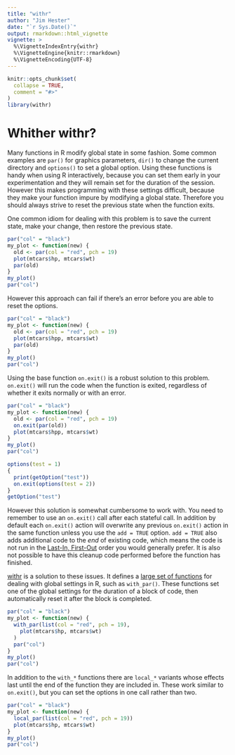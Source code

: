 ```yaml
---
title: "withr"
author: "Jim Hester"
date: "`r Sys.Date()`"
output: rmarkdown::html_vignette
vignette: >
  %\VignetteIndexEntry{withr}
  %\VignetteEngine{knitr::rmarkdown}
  %\VignetteEncoding{UTF-8}
---
```


```r
knitr::opts_chunk$set(
  collapse = TRUE,
  comment = "#>"
)
library(withr)
```

# Whither withr?

Many functions in R modify global state in some fashion. Some common examples
are `par()` for graphics parameters, `dir()` to change the current directory
and `options()` to set a global option. Using these functions is handy
when using R interactively, because you can set them early in your
experimentation and they will remain set for the duration of the session.
However this makes programming with these settings difficult, because they make
your function impure by modifying a global state. Therefore you should always
strive to reset the previous state when the function exits.

One common idiom for dealing with this problem is to save the current state,
make your change, then restore the previous state.

```r
par("col" = "black")
my_plot <- function(new) {
  old <- par(col = "red", pch = 19)
  plot(mtcars$hp, mtcars$wt)
  par(old)
}
my_plot()
par("col")
```

However this approach can fail if there's an error before you are able to reset
the options.

```r
par("col" = "black")
my_plot <- function(new) {
  old <- par(col = "red", pch = 19)
  plot(mtcars$hpp, mtcars$wt)
  par(old)
}
my_plot()
par("col")
```

Using the base function `on.exit()` is a robust solution to this problem.
`on.exit()` will run the code when the function is exited, regardless
of whether it exits normally or with an error.

```r
par("col" = "black")
my_plot <- function(new) {
  old <- par(col = "red", pch = 19)
  on.exit(par(old))
  plot(mtcars$hpp, mtcars$wt)
}
my_plot()
par("col")

options(test = 1)
{
  print(getOption("test"))
  on.exit(options(test = 2))
}
getOption("test")
```

However this solution is somewhat cumbersome to work with. You
need to remember to use an `on.exit()` call after each stateful call. In
addition by default each `on.exit()` action will overwrite any previous
`on.exit()` action in the same function unless you use the `add = TRUE` option.
`add = TRUE` also adds additional code to the _end_ of existing code, which
means the code is not run in the [Last-In,
First-Out](https://en.wikipedia.org/wiki/FIFO_and_LIFO_accounting) order you
would generally prefer. It is also not possible to have this cleanup code
performed before the function has finished.

[withr](http://withr.r-lib.org) is a solution to these issues. It defines a
[large set of
functions](http://withr.r-lib.org/#withr---run-code-with-modified-state) for
dealing with global settings in R, such as `with_par()`. These functions set one of
the global settings for the duration of a block of code, then automatically
reset it after the block is completed.

```r
par("col" = "black")
my_plot <- function(new) {
  with_par(list(col = "red", pch = 19),
    plot(mtcars$hp, mtcars$wt)
  )
  par("col")
}
my_plot()
par("col")
```

In addition to the `with_*` functions there are `local_*` variants whose effects
last until the end of the function they are included in. These work similar to
`on.exit()`, but you can set the options in one call rather than two.

```r
par("col" = "black")
my_plot <- function(new) {
  local_par(list(col = "red", pch = 19))
  plot(mtcars$hp, mtcars$wt)
}
my_plot()
par("col")
```
